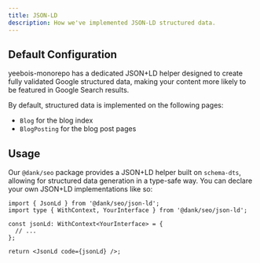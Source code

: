 ```yaml
---
title: JSON-LD
description: How we've implemented JSON-LD structured data.
---
```


## Default Configuration

yeebois-monorepo has a dedicated JSON+LD helper designed to create fully validated Google structured data, making your content more likely to be featured in Google Search results.

By default, structured data is implemented on the following pages:

- `Blog` for the blog index
- `BlogPosting` for the blog post pages

## Usage

Our `@dank/seo` package provides a JSON+LD helper built on `schema-dts`, allowing for structured data generation in a type-safe way. You can declare your own JSON+LD implementations like so:

```page.tsx
import { JsonLd } from '@dank/seo/json-ld';
import type { WithContext, YourInterface } from '@dank/seo/json-ld';

const jsonLd: WithContext<YourInterface> = {
  // ...
};

return <JsonLd code={jsonLd} />;
```